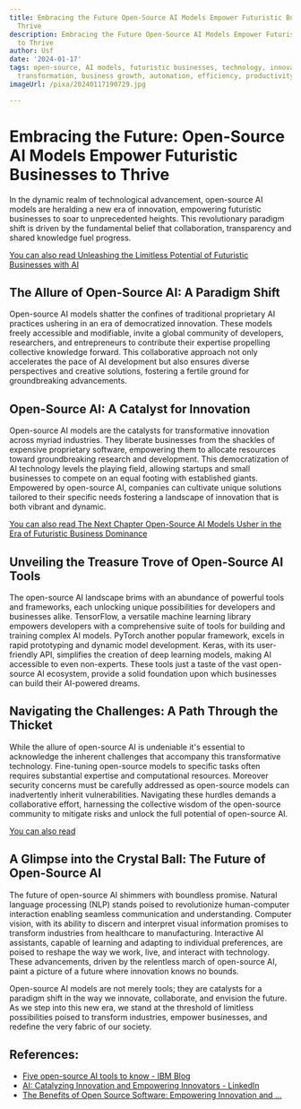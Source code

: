 ```yaml
---
title: Embracing the Future Open-Source AI Models Empower Futuristic Businesses to
  Thrive
description: Embracing the Future Open-Source AI Models Empower Futuristic Businesses
  to Thrive
author: Usf
date: '2024-01-17'
tags: open-source, AI models, futuristic businesses, technology, innovation, digital
  transformation, business growth, automation, efficiency, productivity
imageUrl: /pixa/20240117190729.jpg

---
```

# Embracing the Future: Open-Source AI Models Empower Futuristic Businesses to Thrive

In the dynamic realm of technological advancement, open-source AI models are heralding a  new era of innovation, empowering  futuristic businesses to soar to unprecedented heights. This  revolutionary paradigm shift is  driven by the  fundamental belief that collaboration, transparency and shared knowledge fuel progress. 

[You can also read Unleashing the  Limitless Potential of Futuristic Businesses with AI](Unleashing%20the%20Limitless%20Potential%20of%20Futuristic%20Businesses%20with%20AI)


##  The Allure of Open-Source AI: A Paradigm Shift

Open-source AI models shatter the confines of traditional proprietary AI practices ushering in an era of democratized innovation. These models freely accessible and modifiable, invite a  global community of developers, researchers, and entrepreneurs to  contribute their expertise propelling collective knowledge forward. This collaborative approach not only accelerates the pace of AI development but also ensures diverse perspectives and creative solutions, fostering a fertile ground for  groundbreaking advancements. 

## Open-Source AI: A  Catalyst for Innovation

Open-source AI  models are  the catalysts for transformative innovation across myriad industries. They liberate businesses from the shackles of expensive proprietary software, empowering them to allocate resources toward groundbreaking research and development. This democratization of AI  technology levels  the playing field, allowing startups and small businesses to compete on an equal footing with established giants. Empowered by open-source AI, companies can cultivate unique solutions tailored to their  specific needs  fostering a landscape of  innovation  that is both vibrant and dynamic.

[You can also read The Next Chapter  Open-Source AI Models Usher in the Era of Futuristic Business Dominance](The%20Next%20Chapter%20Open-Source%20AI%20Models%20Usher%20in%20the%20Era%20of%20Futuristic%20Business%20Dominance)


## Unveiling the Treasure Trove of Open-Source AI Tools

The open-source AI landscape brims with an abundance of powerful tools and frameworks, each unlocking unique possibilities for developers and businesses alike. TensorFlow, a versatile machine learning library empowers developers  with  a comprehensive suite of tools for building  and training complex  AI models. PyTorch another popular framework, excels in rapid prototyping and dynamic model development. Keras, with its user-friendly API, simplifies the creation of deep learning models, making AI  accessible to even non-experts. These tools just a taste of the vast open-source AI ecosystem, provide a solid foundation upon which businesses can build their AI-powered dreams.

## Navigating the Challenges: A Path Through the Thicket

While  the allure of  open-source AI is undeniable it's essential  to  acknowledge  the inherent challenges that  accompany this  transformative technology. Fine-tuning  open-source models to specific tasks often requires substantial expertise and computational resources. Moreover security concerns must  be carefully addressed as open-source models  can inadvertently inherit vulnerabilities. Navigating these hurdles  demands a collaborative effort, harnessing the collective  wisdom of the open-source community  to mitigate risks and unlock the full potential of open-source AI.

[You can also read ]()


## A Glimpse  into the Crystal Ball: The Future of Open-Source AI

The future of  open-source AI shimmers  with boundless promise. Natural  language processing (NLP) stands  poised to  revolutionize  human-computer interaction enabling seamless communication and understanding. Computer vision, with its ability  to discern and interpret visual information promises to transform industries from healthcare  to manufacturing. Interactive AI assistants, capable of learning and adapting to individual preferences, are poised to  reshape the  way we work, live, and  interact with technology. These advancements, driven by the relentless march  of open-source AI, paint a picture of a future where innovation knows no bounds.  

Open-source AI models are not merely tools; they are catalysts for a paradigm  shift  in the way we innovate, collaborate, and envision the  future. As we step into this new era, we stand  at the threshold of limitless possibilities poised to transform industries, empower businesses, and redefine the  very fabric of our  society.

## References:
- [Five open-source AI tools to know - IBM Blog](https://www.ibm.com/blog/five-open-source-ai-tools-to-know/)
- [AI: Catalyzing Innovation and Empowering Innovators - LinkedIn](https://www.linkedin.com/pulse/ai-catalyzing-innovation-empowering-innovators-dr-colin-keogh)
- [The Benefits of Open Source Software: Empowering Innovation and ...](https://www.linkedin.com/pulse/benefits-open-source-software-empowering-innovation-collaboration)
